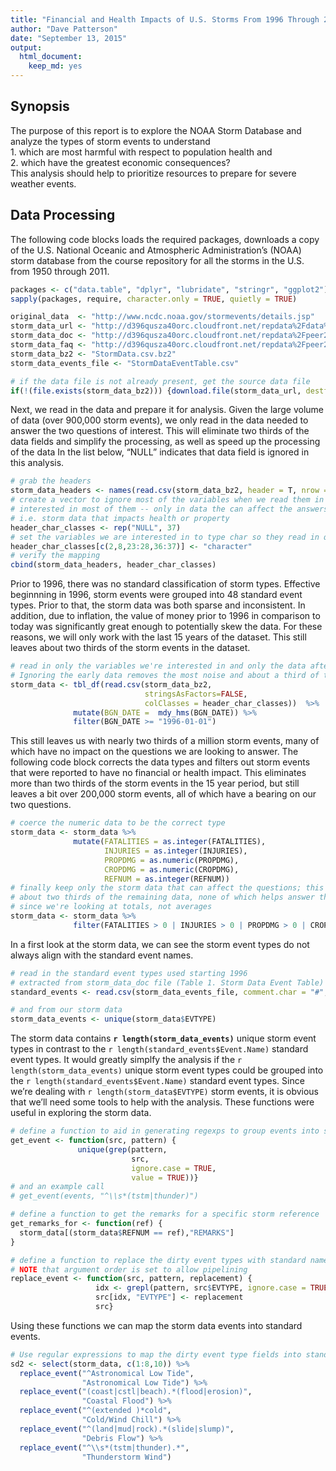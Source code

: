 ```yaml
---
title: "Financial and Health Impacts of U.S. Storms From 1996 Through 2011"
author: "Dave Patterson"
date: "September 13, 2015"
output: 
  html_document: 
    keep_md: yes
---
```


## Synopsis
The purpose of this report is to explore the NOAA Storm Database and analyze the types of 
storm events to understand  
1. which are most harmful with respect to population health and  
2. which have the greatest economic consequences?  
This analysis should help to prioritize resources to prepare for severe weather events.

## Data Processing

The following code blocks loads the required packages, downloads a copy of the 
U.S. National Oceanic and Atmospheric Administration's (NOAA) storm database from the 
course repository for all the storms in the U.S. from 1950 through 2011.

```r
packages <- c("data.table", "dplyr", "lubridate", "stringr", "ggplot2")
sapply(packages, require, character.only = TRUE, quietly = TRUE)
```

```r
original_data  <- "http://www.ncdc.noaa.gov/stormevents/details.jsp"
storm_data_url <- "http://d396qusza40orc.cloudfront.net/repdata%2Fdata%2FStormData.csv.bz2"
storm_data_doc <- "http://d396qusza40orc.cloudfront.net/repdata%2Fpeer2_doc%2Fpd01016005curr.pdf"
storm_data_faq <- "http://d396qusza40orc.cloudfront.net/repdata%2Fpeer2_doc%2FNCDC%20Storm%20Events-FAQ%20Page.pdf"
storm_data_bz2 <- "StormData.csv.bz2"
storm_data_events_file <- "StormDataEventTable.csv"

# if the data file is not already present, get the source data file
if(!(file.exists(storm_data_bz2))) {download.file(storm_data_url, destfile = storm_data_bz2)}
```

Next, we read in the data and prepare it for analysis. Given the large volume of data 
(over 900,000 storm events), we only read in the data needed to answer the two questions 
of interest. This will eliminate two thirds of the data fields and simplify the processing, 
as well as speed up the processing of the data In the list below, "NULL" indicates 
that data field is ignored in this analysis.

```r
# grab the headers
storm_data_headers <- names(read.csv(storm_data_bz2, header = T, nrow = 1))
# create a vector to ignore most of the variables when we read them in since we're not
# interested in most of them -- only in data the can affect the answers
# i.e. storm data that impacts health or property
header_char_classes <- rep("NULL", 37)
# set the variables we are interested in to type char so they read in quickly
header_char_classes[c(2,8,23:28,36:37)] <- "character"
# verify the mapping
cbind(storm_data_headers, header_char_classes)
```

Prior to 1996, there was no standard classification of storm types. Effective beginnning in 1996, 
storm events were grouped into 48 standard event types. Prior to that, the storm data was 
both sparse and inconsistent. In addition, due to inflation, the value of money prior to 1996
in comparison to today was significantly great enough to potentially skew the data. 
For these reasons, we will only work with the last 15 years of the dataset. 
This still leaves about two thirds of the storm events in the dataset.

```r
# read in only the variables we're interested in and only the data after the new stardard has gone into effect
# Ignoring the early data removes the most noise and about a third of the data 
storm_data <- tbl_df(read.csv(storm_data_bz2, 
                              stringsAsFactors=FALSE, 
                              colClasses = header_char_classes))  %>% 
              mutate(BGN_DATE =  mdy_hms(BGN_DATE)) %>% 
              filter(BGN_DATE >= "1996-01-01")
```

This still leaves us with nearly two thirds of a million storm events, many of which 
have no impact on the questions we are looking to answer. The following code block 
corrects the data types and filters out storm events that were reported to have 
no financial or health impact. This eliminates more than two thirds of the storm events 
in the 15 year period, but still leaves a bit over 200,000 storm events, 
all of which have a bearing on our two questions.

```r
# coerce the numeric data to be the correct type
storm_data <- storm_data %>% 
              mutate(FATALITIES = as.integer(FATALITIES),
                     INJURIES = as.integer(INJURIES),
                     PROPDMG = as.numeric(PROPDMG),
                     CROPDMG = as.numeric(CROPDMG),
                     REFNUM = as.integer(REFNUM))
# finally keep only the storm data that can affect the questions; this removes
# about two thirds of the remaining data, none of which helps answer the questions
# since we're looking at totals, not averages
storm_data <- storm_data %>% 
              filter(FATALITIES > 0 | INJURIES > 0 | PROPDMG > 0 | CROPDMG > 0)
```

In a first look at the storm data, we can see the storm event types do not always align 
with the standard event names.

```r
# read in the standard event types used starting 1996
# extracted from storm_data_doc file (Table 1. Storm Data Event Table)
standard_events <- read.csv(storm_data_events_file, comment.char = "#", stringsAsFactors = FALSE)

# and from our storm data
storm_data_events <- unique(storm_data$EVTYPE)
```

The storm data contains **`r length(storm_data_events)`** unique storm event types in contrast 
to the `r length(standard_events$Event.Name)` standard event types. It would greatly simplfy the
analysis if the `r length(storm_data_events)` unique storm event types could be grouped into the
`r length(standard_events$Event.Name)` standard event types. Since we're dealing with 
`r length(storm_data$EVTYPE)` storm events, it is obvious that we'll need some tools to help with 
the analysis. These functions were useful in exploring the storm data.

```r
# define a function to aid in generating regexps to group events into std types
get_event <- function(src, pattern) {
               unique(grep(pattern, 
                           src, 
                           ignore.case = TRUE, 
                           value = TRUE))}
# and an example call
# get_event(events, "^\\s*(tstm|thunder)")

# define a function to get the remarks for a specific storm reference
get_remarks_for <- function(ref) {
  storm_data[(storm_data$REFNUM == ref),"REMARKS"]
}

# define a function to replace the dirty event types with standard names
# NOTE that argument order is set to allow pipelining
replace_event <- function(src, pattern, replacement) {
                   idx <- grepl(pattern, src$EVTYPE, ignore.case = TRUE)
                   src[idx, "EVTYPE"] <- replacement
                   src}

```

Using these functions we can map the storm data events into standard events.

```r
# Use regular expressions to map the dirty event type fields into standard names
sd2 <- select(storm_data, c(1:8,10)) %>% 
  replace_event("^Astronomical Low Tide", 
                "Astronomical Low Tide") %>%
  replace_event("(coast|cstl|beach).*(flood|erosion)", 
                "Coastal Flood") %>%
  replace_event("^(extended )*cold", 
                "Cold/Wind Chill") %>%
  replace_event("^(land|mud|rock).*(slide|slump)", 
                "Debris Flow") %>%
  replace_event("^\\s*(tstm|thunder).*", 
                "Thunderstorm Wind")
```

```r
```

```r
```

